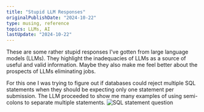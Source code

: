 ```yaml
---
title: "Stupid LLM Responses"
originalPublishDate: "2024-10-22"
type: musing, reference
topics: LLMs, AI
lastUpdate: "2024-10-22"
---
```



These are some rather stupid responses I've gotten from large language models (LLMs). They highlight the inadequacies of LLMs as a source of useful and valid information. Maybe they also make me feel better about the prospects of LLMs eliminating jobs.

For this one I was trying to figure out if databases could reject multiple SQL statements when they should be expecting only one statement per submission. The LLM proceeded to show me many examples of using semi-colons to separate multiple statements.
![SQL statement question](./llmStupidResponseSqlStatements.png "SQL statement question")
